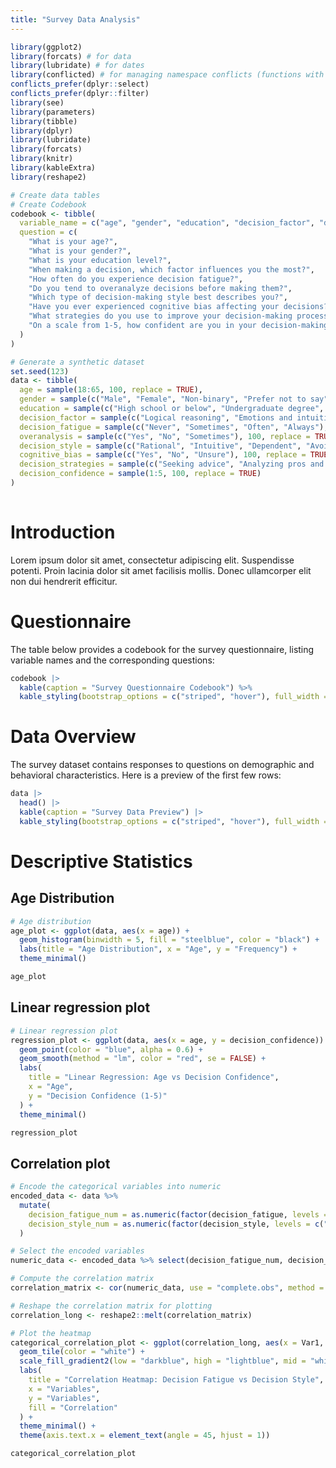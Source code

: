 ```yaml
---
title: "Survey Data Analysis"
---
```


```r
library(ggplot2)
library(forcats) # for data
library(lubridate) # for dates
library(conflicted) # for managing namespace conflicts (functions with the same name)
conflicts_prefer(dplyr::select)
conflicts_prefer(dplyr::filter)
library(see)
library(parameters)
library(tibble)
library(dplyr)
library(lubridate)
library(forcats)
library(knitr)
library(kableExtra)
library(reshape2)

```


```r
# Create data tables
# Create Codebook
codebook <- tibble(
  variable_name = c("age", "gender", "education", "decision_factor", "decision_fatigue", "overanalysis", "decision_style", "cognitive_bias", "decision_strategies", "decision_confidence"),
  question = c(
    "What is your age?",
    "What is your gender?",
    "What is your education level?",
    "When making a decision, which factor influences you the most?",
    "How often do you experience decision fatigue?",
    "Do you tend to overanalyze decisions before making them?",
    "Which type of decision-making style best describes you?",
    "Have you ever experienced cognitive bias affecting your decisions?",
    "What strategies do you use to improve your decision-making process?",
    "On a scale from 1-5, how confident are you in your decision-making skills?"
  )
)

# Generate a synthetic dataset
set.seed(123)
data <- tibble(
  age = sample(18:65, 100, replace = TRUE),
  gender = sample(c("Male", "Female", "Non-binary", "Prefer not to say"), 100, replace = TRUE),
  education = sample(c("High school or below", "Undergraduate degree", "Graduate degree", "Other"), 100, replace = TRUE),
  decision_factor = sample(c("Logical reasoning", "Emotions and intuition", "Social influences", "Past experiences"), 100, replace = TRUE),
  decision_fatigue = sample(c("Never", "Sometimes", "Often", "Always"), 100, replace = TRUE),
  overanalysis = sample(c("Yes", "No", "Sometimes"), 100, replace = TRUE),
  decision_style = sample(c("Rational", "Intuitive", "Dependent", "Avoidant"), 100, replace = TRUE),
  cognitive_bias = sample(c("Yes", "No", "Unsure"), 100, replace = TRUE),
  decision_strategies = sample(c("Seeking advice", "Analyzing pros and cons", "Taking time", "Relying on past experiences"), 100, replace = TRUE),
  decision_confidence = sample(1:5, 100, replace = TRUE)
)
  
```


# Introduction

Lorem ipsum dolor sit amet, consectetur adipiscing elit. Suspendisse potenti. Proin lacinia dolor sit amet facilisis mollis. Donec ullamcorper elit non dui hendrerit efficitur.

# Questionnaire

The table below provides a codebook for the survey questionnaire, listing variable names and the corresponding questions:

```r
codebook |>
  kable(caption = "Survey Questionnaire Codebook") %>%
  kable_styling(bootstrap_options = c("striped", "hover"), full_width = FALSE)
```

# Data Overview

The survey dataset contains responses to questions on demographic and behavioral characteristics. Here is a preview of the first few rows:

```r
data |> 
  head() |> 
  kable(caption = "Survey Data Preview") |> 
  kable_styling(bootstrap_options = c("striped", "hover"), full_width = FALSE)
```

# Descriptive Statistics

## Age Distribution

```r
# Age distribution
age_plot <- ggplot(data, aes(x = age)) +
  geom_histogram(binwidth = 5, fill = "steelblue", color = "black") +
  labs(title = "Age Distribution", x = "Age", y = "Frequency") +
  theme_minimal()

age_plot
```

## Linear regression plot

```r
# Linear regression plot
regression_plot <- ggplot(data, aes(x = age, y = decision_confidence)) +
  geom_point(color = "blue", alpha = 0.6) +
  geom_smooth(method = "lm", color = "red", se = FALSE) +
  labs(
    title = "Linear Regression: Age vs Decision Confidence",
    x = "Age",
    y = "Decision Confidence (1-5)"
  ) +
  theme_minimal()

regression_plot
```

## Correlation plot

```r
# Encode the categorical variables into numeric
encoded_data <- data %>%
  mutate(
    decision_fatigue_num = as.numeric(factor(decision_fatigue, levels = c("Never", "Sometimes", "Often", "Always"))),
    decision_style_num = as.numeric(factor(decision_style, levels = c("Rational", "Intuitive", "Dependent", "Avoidant")))
  )

# Select the encoded variables
numeric_data <- encoded_data %>% select(decision_fatigue_num, decision_style_num)

# Compute the correlation matrix
correlation_matrix <- cor(numeric_data, use = "complete.obs", method = "pearson")

# Reshape the correlation matrix for plotting
correlation_long <- reshape2::melt(correlation_matrix)

# Plot the heatmap
categorical_correlation_plot <- ggplot(correlation_long, aes(x = Var1, y = Var2, fill = value)) +
  geom_tile(color = "white") +
  scale_fill_gradient2(low = "darkblue", high = "lightblue", mid = "white", midpoint = 0, limit = c(-1, 1)) +
  labs(
    title = "Correlation Heatmap: Decision Fatigue vs Decision Style",
    x = "Variables",
    y = "Variables",
    fill = "Correlation"
  ) +
  theme_minimal() +
  theme(axis.text.x = element_text(angle = 45, hjust = 1))

categorical_correlation_plot
```


 